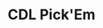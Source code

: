 ---
timelineTitle: Released new project
timelineDate: '2021-02-15'
timelineProject: 
timelineType: Project
title: CDL Pick'Em
description: Lorem ipsum dolor sit amet, consectetur adipiscing elit. Est, dolor sed aenean velit, faucibus consectetur massa tortor.
link: https://www.tesla.com/
---